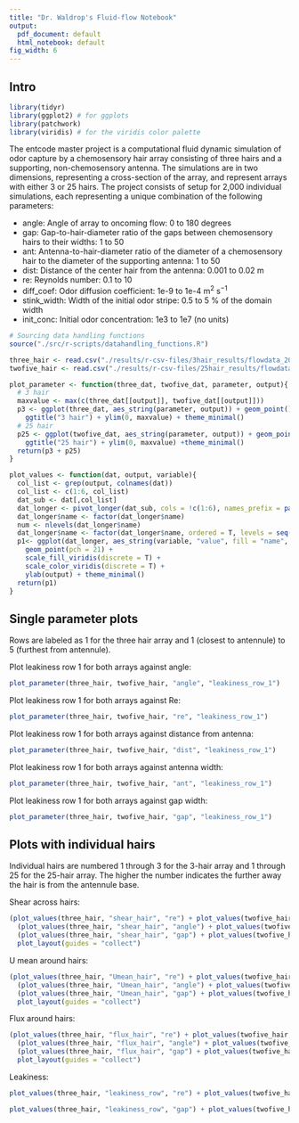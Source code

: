 ```yaml
---
title: "Dr. Waldrop's Fluid-flow Notebook"
output:
  pdf_document: default
  html_notebook: default
fig_width: 6
---
```




## Intro


```r

library(tidyr)
library(ggplot2) # for ggplots
library(patchwork)
library(viridis) # for the viridis color palette


```


The entcode master project is a computational fluid dynamic simulation of odor capture by a chemosensory hair array consisting of three hairs and a supporting, non-chemosensory antenna. The simulations are in two dimensions, representing a cross-section of the array, and represent arrays with either 3 or 25 hairs. The project consists of setup for 2,000 individual simulations, each representing a unique combination of the following parameters: 

 * angle: Angle of array to oncoming flow: 0 to 180 degrees
 * gap: Gap-to-hair-diameter ratio of the gaps between chemosensory hairs to their widths: 1 to 50
 * ant: Antenna-to-hair-diameter ratio of the diameter of a chemosensory hair to the diameter of the supporting antenna: 1 to 50
 * dist: Distance of the center hair from the antenna: 0.001 to 0.02 m
 * re: Reynolds number: 0.1 to 10
 * diff_coef: Odor diffusion coefficient: 1e-9 to 1e-4 m$^2$ s$^{-1}$
 * stink_width: Width of the initial odor stripe: 0.5 to 5 % of the domain width
 * init_conc: Initial odor concentration: 1e3 to 1e7 (no units)


```r
# Sourcing data handling functions
source("./src/r-scripts/datahandling_functions.R")

three_hair <- read.csv("./results/r-csv-files/3hair_results/flowdata_2022-11-11.csv")
twofive_hair <- read.csv("./results/r-csv-files/25hair_results/flowdata_2023-06-28.csv", row.names=1)

plot_parameter <- function(three_dat, twofive_dat, parameter, output){
  # 3 hair
  maxvalue <- max(c(three_dat[[output]], twofive_dat[[output]]))
  p3 <- ggplot(three_dat, aes_string(parameter, output)) + geom_point() +
    ggtitle("3 hair") + ylim(0, maxvalue) + theme_minimal()
  # 25 hair
  p25 <- ggplot(twofive_dat, aes_string(parameter, output)) + geom_point() + 
    ggtitle("25 hair") + ylim(0, maxvalue) +theme_minimal()
  return(p3 + p25)
}

plot_values <- function(dat, output, variable){
  col_list <- grep(output, colnames(dat))
  col_list <- c(1:6, col_list)
  dat_sub <- dat[,col_list]
  dat_longer <- pivot_longer(dat_sub, cols = !c(1:6), names_prefix = paste0(output,"_"))
  dat_longer$name <- factor(dat_longer$name)
  num <- nlevels(dat_longer$name)
  dat_longer$name <- factor(dat_longer$name, ordered = T, levels = seq(1,num))
  p1<- ggplot(dat_longer, aes_string(variable, "value", fill = "name",  color = "name")) + 
    geom_point(pch = 21) +
    scale_fill_viridis(discrete = T) + 
    scale_color_viridis(discrete = T) +
    ylab(output) + theme_minimal()
  return(p1)
}

```

## Single parameter plots

Rows are labeled as 1 for the three hair array and 1 (closest to antennule) to 5 (furthest from antennule).

Plot leakiness row 1 for both arrays against angle: 

```r
plot_parameter(three_hair, twofive_hair, "angle", "leakiness_row_1")
```

Plot leakiness row 1 for both arrays against Re: 

```r
plot_parameter(three_hair, twofive_hair, "re", "leakiness_row_1")
```
Plot leakiness row 1 for both arrays against distance from antenna: 

```r
plot_parameter(three_hair, twofive_hair, "dist", "leakiness_row_1")
```

Plot leakiness row 1 for both arrays against antenna width: 

```r
plot_parameter(three_hair, twofive_hair, "ant", "leakiness_row_1")
```

Plot leakiness row 1 for both arrays against gap width: 

```r
plot_parameter(three_hair, twofive_hair, "gap", "leakiness_row_1")
```

## Plots with individual hairs

Individual hairs are numbered 1 through 3 for the 3-hair array and 1 through 25 for the 25-hair array. The higher the number indicates the further away the hair is from the antennule base. 

Shear across hairs: 

```r
(plot_values(three_hair, "shear_hair", "re") + plot_values(twofive_hair, "shear_hair", "re") )/
  (plot_values(three_hair, "shear_hair", "angle") + plot_values(twofive_hair, "shear_hair", "angle") ) /
  (plot_values(three_hair, "shear_hair", "gap") + plot_values(twofive_hair, "shear_hair", "gap") ) + 
  plot_layout(guides = "collect")
```


U mean around hairs: 

```r
(plot_values(three_hair, "Umean_hair", "re") + plot_values(twofive_hair, "Umean_hair", "re") )/
  (plot_values(three_hair, "Umean_hair", "angle") + plot_values(twofive_hair, "Umean_hair", "angle") ) /
  (plot_values(three_hair, "Umean_hair", "gap") + plot_values(twofive_hair, "Umean_hair", "gap") ) + 
  plot_layout(guides = "collect")
```

Flux around hairs: 
```r
(plot_values(three_hair, "flux_hair", "re") + plot_values(twofive_hair, "flux_hair", "re") )/
  (plot_values(three_hair, "flux_hair", "angle") + plot_values(twofive_hair, "flux_hair", "angle") ) /
  (plot_values(three_hair, "flux_hair", "gap") + plot_values(twofive_hair, "flux_hair", "gap") ) + 
  plot_layout(guides = "collect")
```

Leakiness: 

```r
plot_values(three_hair, "leakiness_row", "re") + plot_values(twofive_hair, "leakiness_row", "re")
```

```r
plot_values(three_hair, "leakiness_row", "gap") + plot_values(twofive_hair, "leakiness_row", "gap")
```